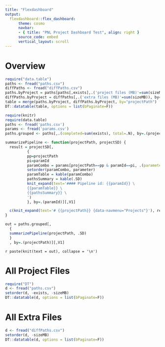 ```yaml
---
title: "Flexdashboard"
output:
  flexdashboard::flex_dashboard:
      theme: cosmo
      navbar:
      - { title: "PNL Project Dashboard Test", align: right }
      source_code: embed
      vertical_layout: scroll
---
```


Overview
=====================================

```r
require("data.table")
paths <- fread("paths.csv")
diffPaths <- fread("diffPaths.csv")
paths.byProject = paths[paths[,exists],.('project files (MB)'=sum(sizeMB)),by=projectPath]
diffPaths.byProject = diffPaths[,.('extra files (MB)'=sum(sizeMB)), by=projectPath]
table = merge(paths.byProject, diffPaths.byProject, by="projectPath")
DT::datatable(table, options = list(bPaginate=F))
```

```r
require(knitr)
require(data.table)
paths <- fread('paths.csv')
params <- fread('params.csv')
paths.grouped <- paths[,.(completed=sum(exists), total=.N), by=.(projectPath, pathKey, paramId)]

summarizePipeline <- function(projectPath, projectSD) {
  result = projectSD[,
          {
          pp=projectPath
          pi=paramId
          paramCombo = params[projectPath==pp & paramId==pi, .(parameter=param, "parameter value"=paramValue),]
          setorder(paramCombo, parameter)
          paramTable = kable(paramCombo)
          pathsSummary = kable(.SD)
          knit_expand(text='#### Pipeline id: {{paramId}} \
          {{paramTable}} \
          {{pathsSummary}} \
          ')
          }, by=.(paramId)][,V1]

  c(knit_expand(text='# {{projectPath}} {data-navmenu="Projects"}'), result)
}

out = paths.grouped[,
  {
  summarizePipeline(projectPath, .SD)
  }
  , by=.(projectPath)][,V1]

```

`r paste(knit(text = out), collapse = '\n')`


All Project Files
=====================================


```r
require("DT")
d <- fread("paths.csv")
setorder(d, -exists, -sizeMB)
DT::datatable(d, options = list(bPaginate=F))
```

All Extra Files
=====================================

```r
d <- fread("diffPaths.csv")
setorder(d, -sizeMB)
DT::datatable(d, options = list(bPaginate=F))
```
